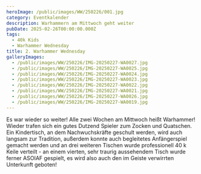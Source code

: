 ```yaml
---
heroImage: /public/images/WW/250226/001.jpg
category: Eventkalender
description: Warhammern am Mittwoch geht weiter
pubDate: 2025-02-26T00:00:00.000Z
tags:
  - 40k Kids
  - Warhammer Wednesday
title: 2. Warhammer Wednesday
galleryImages:
  - /public/images/WW/250226/IMG-20250227-WA0027.jpg
  - /public/images/WW/250226/IMG-20250227-WA0025.jpg
  - /public/images/WW/250226/IMG-20250227-WA0024.jpg
  - /public/images/WW/250226/IMG-20250227-WA0023.jpg
  - /public/images/WW/250226/IMG-20250227-WA0022.jpg
  - /public/images/WW/250226/IMG-20250227-WA0021.jpg
  - /public/images/WW/250226/IMG-20250227-WA0026.jpg
  - /public/images/WW/250226/IMG-20250227-WA0019.jpg
---
```


Es war wieder so weiter! Alle zwei Wochen am Mittwoch heißt Warhammer! Wieder trafen sich ein gutes Dutzend Spieler zum Zocken und Quatschen. Ein Kindertisch, an dem Nachwuchskräfte geschult werden, wird auch langsam zur Tradition, außerdem konnte auch begleitetes Anfängerspiel gemacht werden und an drei weiteren Tischen wurde professionell 40 k Keile verteilt - an einem vierten, sehr traurig aussehendem Tisch wurde ferner ASOIAF gespielt, es wird also auch den im Geiste verwirrten Unterkunft geboten! 
